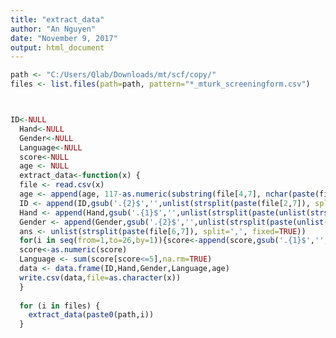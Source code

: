 ```yaml
---
title: "extract_data"
author: "An Nguyen"
date: "November 9, 2017"
output: html_document
---
```


```r
path <- "C:/Users/Qlab/Downloads/mt/scf/copy/"
files <- list.files(path=path, pattern="*_mturk_screeningform.csv")



ID<-NULL
  Hand<-NULL
  Gender<-NULL
  Language<-NULL
  score<-NULL
  age <- NULL
  extract_data<-function(x) {
  file <- read.csv(x)
  age <- append(age, 117-as.numeric(substring(file[4,7], nchar(paste(file[4,7]))-3, nchar(paste(file[4,7]))-2)))
  ID <- append(ID,gsub('.{2}$','',unlist(strsplit(paste(file[2,7]), split=':"', fixed=TRUE))[2]))
  Hand <- append(Hand,gsub('.{1}$','',unlist(strsplit(paste(unlist(strsplit(paste(file[5,7]), split=',', fixed=TRUE))[1]), split=':"', fixed=TRUE))[2]))
  Gender <- append(Gender,gsub('.{2}$','',unlist(strsplit(paste(unlist(strsplit(paste(file[5,7]), split=',', fixed=TRUE))[2]), split=':"', fixed=TRUE))[2]))
  ans <- unlist(strsplit(paste(file[6,7]), split=',', fixed=TRUE))
  for(i in seq(from=1,to=26,by=1)){score<-append(score,gsub('.{1}$','',unlist(strsplit(paste(unlist(strsplit(paste(ans[i]), split=',', fixed=TRUE))[1]), split=':"', fixed=TRUE))[2]))}
  score<-as.numeric(score)
  Language <- sum(score[score<=5],na.rm=TRUE)
  data <- data.frame(ID,Hand,Gender,Language,age)
  write.csv(data,file=as.character(x))
  }
  
  for (i in files) {
    extract_data(paste0(path,i))
  }
  
```
